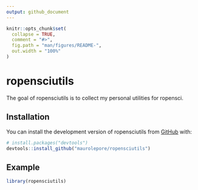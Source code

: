 ```yaml
---
output: github_document
---
```


<!-- README.md is generated from README.Rmd. Please edit that file -->

```r
knitr::opts_chunk$set(
  collapse = TRUE,
  comment = "#>",
  fig.path = "man/figures/README-",
  out.width = "100%"
)
```

# ropensciutils

<!-- badges: start -->
<!-- badges: end -->

The goal of ropensciutils is to collect my personal utilities for ropensci.

## Installation

You can install the development version of ropensciutils from [GitHub](https://github.com/) with:

``` r
# install.packages("devtools")
devtools::install_github("maurolepore/ropensciutils")
```

## Example

```r
library(ropensciutils)
```
